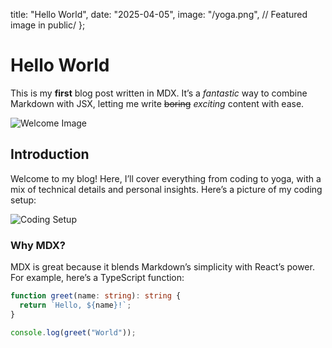   title: "Hello World",
  date: "2025-04-05",
  image: "/yoga.png", // Featured image in public/
};

# Hello World

This is my **first** blog post written in MDX. It’s a *fantastic* way to combine Markdown with JSX, letting me write ~~boring~~ *exciting* content with ease.

![Welcome Image](/yoga.png "A warm welcome to my blog")

## Introduction

Welcome to my blog! Here, I’ll cover everything from coding to yoga, with a mix of technical details and personal insights. Here’s a picture of my coding setup:

![Coding Setup](/yoga.png "My desk with laptop and coffee")

### Why MDX?

MDX is great because it blends Markdown’s simplicity with React’s power. For example, here’s a TypeScript function:

```typescript
function greet(name: string): string {
  return `Hello, ${name}!`;
}

console.log(greet("World"));